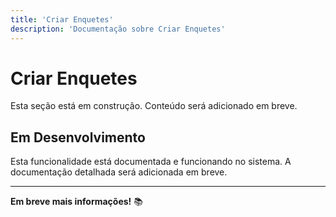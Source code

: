 ```yaml
---
title: 'Criar Enquetes'
description: 'Documentação sobre Criar Enquetes'
---
```


# Criar Enquetes

Esta seção está em construção. Conteúdo será adicionado em breve.

## Em Desenvolvimento

Esta funcionalidade está documentada e funcionando no sistema. A documentação detalhada será adicionada em breve.

---

**Em breve mais informações!** 📚
